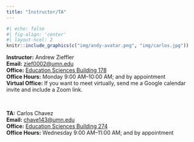 ```yaml
---
title: "Instructor/TA"
---
```


```r
#| echo: false
#| fig-align: 'center'
#| layout-ncol: 2
knitr::include_graphics(c("img/andy-avatar.png", "img/carlos.jpg"))
```


**Instructor:** Andrew Zieffler <br />
**Email:** [zief0002@umn.edu](mailto://zief0002@umn.edu) <br />
**Office:** [Education Sciences Building 178](https://www.google.com/maps/place/Education+Sciences+Building/@44.9784043,-93.2394586,15z/data=!4m2!3m1!1s0x0:0x45656dac481b9150)  <br />
**Office Hours:** Monday 9:00 AM&ndash;10:00 AM; and by appointment <br />
**Virtual Office:** If you want to meet virtually, send me a Google calendar invite and include a Zoom link. 

<br />

**TA:** Carlos Chavez  <br />
**Email:** [chave143@umn.edu](mailto://chave143@umn.edu) <br />
**Office:** [Education Sciences Building 274](https://www.google.com/maps/place/Education+Sciences+Building/@44.9784043,-93.2394586,15z/data=!4m2!3m1!1s0x0:0x45656dac481b9150)  <br />
**Office Hours:** Wednesday 9:00 AM&ndash;11:00 AM; and by appointment

<!-- <br /> -->
